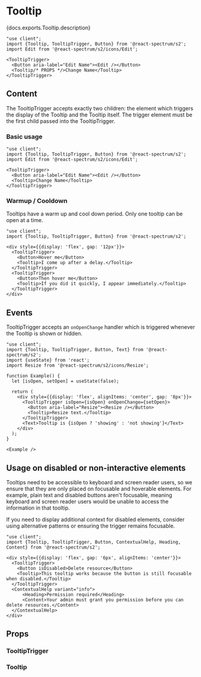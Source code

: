 

# Tooltip

<PageDescription>{docs.exports.Tooltip.description}</PageDescription>

```tsx render docs={docs.exports.Tooltip} links={docs.links} props={[]} type="s2"
"use client";
import {Tooltip, TooltipTrigger, Button} from '@react-spectrum/s2';
import Edit from '@react-spectrum/s2/icons/Edit';

<TooltipTrigger>
  <Button aria-label="Edit Name"><Edit /></Button>
  <Tooltip/* PROPS */>Change Name</Tooltip>
</TooltipTrigger>
```

## Content

The TooltipTrigger accepts exactly two children: the element which triggers the display of the Tooltip and the Tooltip itself. The trigger element must be the first child passed into the TooltipTrigger.

### Basic usage

```tsx render expanded
"use client";
import {Tooltip, TooltipTrigger, Button} from '@react-spectrum/s2';
import Edit from '@react-spectrum/s2/icons/Edit';

<TooltipTrigger>
  <Button aria-label="Edit Name"><Edit /></Button>
  <Tooltip>Change Name</Tooltip>
</TooltipTrigger>
```

### Warmup / Cooldown

Tooltips have a warm up and cool down period. Only one tooltip can be open at a time.

```tsx render expanded
"use client";
import {Tooltip, TooltipTrigger, Button} from '@react-spectrum/s2';

<div style={{display: 'flex', gap: '12px'}}>
  <TooltipTrigger>
    <Button>Hover me</Button>
    <Tooltip>I come up after a delay.</Tooltip>
  </TooltipTrigger>
  <TooltipTrigger>
    <Button>Then hover me</Button>
    <Tooltip>If you did it quickly, I appear immediately.</Tooltip>
  </TooltipTrigger>
</div>
```

## Events

TooltipTrigger accepts an `onOpenChange` handler which is triggered whenever the Tooltip is shown or hidden.

```tsx render expanded
"use client";
import {Tooltip, TooltipTrigger, Button, Text} from '@react-spectrum/s2';
import {useState} from 'react';
import Resize from '@react-spectrum/s2/icons/Resize';

function Example() {
  let [isOpen, setOpen] = useState(false);

  return (
    <div style={{display: 'flex', alignItems: 'center', gap: '8px'}}>
      <TooltipTrigger isOpen={isOpen} onOpenChange={setOpen}>
        <Button aria-label="Resize"><Resize /></Button>
        <Tooltip>Resize text.</Tooltip>
      </TooltipTrigger>
      <Text>Tooltip is {isOpen ? 'showing' : 'not showing'}</Text>
    </div>
  );
}

<Example />
```

## Usage on disabled or non-interactive elements

Tooltips need to be accessible to keyboard and screen reader users, so we ensure that they are only placed on focusable and hoverable elements. For example, plain text and disabled buttons aren't focusable, meaning keyboard and screen reader users would be unable to access the information in that tooltip.

If you need to display additional context for disabled elements, consider using alternative patterns or ensuring the trigger remains focusable.

```tsx render expanded
"use client";
import {Tooltip, TooltipTrigger, Button, ContextualHelp, Heading, Content} from '@react-spectrum/s2';

<div style={{display: 'flex', gap: '6px', alignItems: 'center'}}>
  <TooltipTrigger>
    <Button isDisabled>Delete resource</Button>
    <Tooltip>This tooltip works because the button is still focusable when disabled.</Tooltip>
  </TooltipTrigger>
  <ContextualHelp variant="info">
      <Heading>Permission required</Heading>
      <Content>Your admin must grant you permission before you can delete resources.</Content>
  </ContextualHelp>
</div>
```

## Props

### TooltipTrigger
<PropTable component={docs.exports.TooltipTrigger} links={docs.links} />

### Tooltip
<PropTable component={docs.exports.Tooltip} links={docs.links} />
